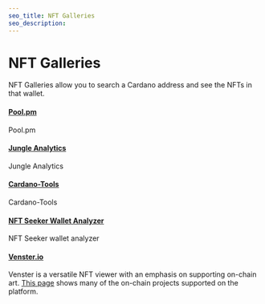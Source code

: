 ```yaml
---
seo_title: NFT Galleries
seo_description: 
---
```


# NFT Galleries

NFT Galleries allow you to search a Cardano address and see the NFTs in that wallet. 

#### [Pool.pm](https://pool.pm/nfts)
Pool.pm

#### [Jungle Analytics](https://www.jngl.io/)
Jungle Analytics

#### [Cardano-Tools](https://cardano-tools.io/my)
Cardano-Tools

#### [NFT Seeker Wallet Analyzer](https://nftseeker.tools/)
NFT Seeker wallet analyzer 

#### [Venster.io](https://venster.io/) 
Venster is a versatile NFT viewer with an emphasis on supporting on-chain art. [This page](https://venster.io/explore) shows many of the on-chain projects supported on the platform.  